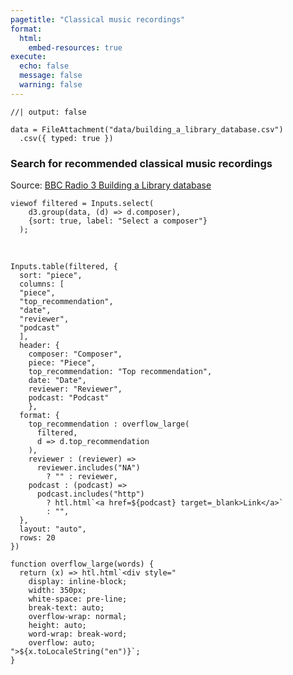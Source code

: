 ```yaml
---
pagetitle: "Classical music recordings"
format:
  html:
    embed-resources: true
execute: 
  echo: false
  message: false
  warning: false
---
```


```ojs
//| output: false

data = FileAttachment("data/building_a_library_database.csv")
  .csv({ typed: true })
```

### Search for recommended classical music recordings
Source: <a href="https://www.bbc.co.uk/programmes/b06w2121" target="_blank">BBC Radio 3 Building a Library database</a>

```ojs
viewof filtered = Inputs.select(
    d3.group(data, (d) => d.composer),
    {sort: true, label: "Select a composer"}
  );
```

</br>

```ojs
Inputs.table(filtered, {
  sort: "piece",
  columns: [
  "piece", 
  "top_recommendation", 
  "date", 
  "reviewer", 
  "podcast"
  ],
  header: {
    composer: "Composer",
    piece: "Piece",
    top_recommendation: "Top recommendation",
    date: "Date",
    reviewer: "Reviewer",
    podcast: "Podcast"
    },
  format: {
    top_recommendation : overflow_large(
      filtered,
      d => d.top_recommendation
    ),
    reviewer : (reviewer) =>
      reviewer.includes("NA")
        ? "" : reviewer,
    podcast : (podcast) =>
      podcast.includes("http")
        ? htl.html`<a href=${podcast} target=_blank>Link</a>`
        : "",
  },
  layout: "auto",
  rows: 20
})
```

```ojs
function overflow_large(words) {
  return (x) => htl.html`<div style="
    display: inline-block;
    width: 350px;
    white-space: pre-line;
    break-text: auto;
    overflow-wrap: normal;
    height: auto;
    word-wrap: break-word;
    overflow: auto;
">${x.toLocaleString("en")}`;
}
```

